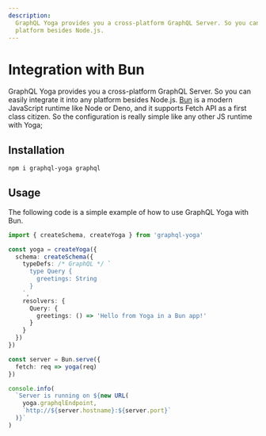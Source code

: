 ```yaml
---
description:
  GraphQL Yoga provides you a cross-platform GraphQL Server. So you can easily integrate it into any
  platform besides Node.js.
---
```


# Integration with Bun

GraphQL Yoga provides you a cross-platform GraphQL Server. So you can easily integrate it into any
platform besides Node.js. [Bun](https://bun.sh) is a modern JavaScript runtime like Node or Deno,
and it supports Fetch API as a first class citizen. So the configuration is really simple like any
other JS runtime with Yoga;

## Installation

```sh npm2yarn
npm i graphql-yoga graphql
```

## Usage

The following code is a simple example of how to use GraphQL Yoga with Bun.

```ts
import { createSchema, createYoga } from 'graphql-yoga'

const yoga = createYoga({
  schema: createSchema({
    typeDefs: /* GraphQL */ `
      type Query {
        greetings: String
      }
    `,
    resolvers: {
      Query: {
        greetings: () => 'Hello from Yoga in a Bun app!'
      }
    }
  })
})

const server = Bun.serve({
  fetch: req => yoga(req)
})

console.info(
  `Server is running on ${new URL(
    yoga.graphqlEndpoint,
    `http://${server.hostname}:${server.port}`
  )}`
)
```
